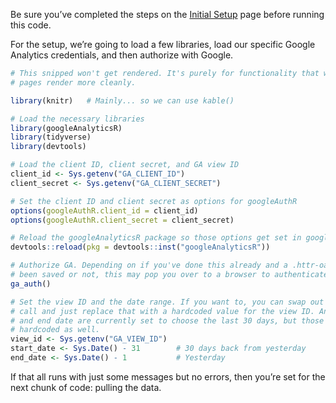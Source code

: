 Be sure you've completed the steps on the [Initial Setup](setup.html) page before running this code.

For the setup, we're going to load a few libraries, load our specific Google Analytics credentials, and then authorize with Google.

```r

# This snipped won't get rendered. It's purely for functionality that will make the web
# pages render more cleanly.

library(knitr)   # Mainly... so we can use kable()

```

```r
# Load the necessary libraries
library(googleAnalyticsR)
library(tidyverse)
library(devtools)

# Load the client ID, client secret, and GA view ID
client_id <- Sys.getenv("GA_CLIENT_ID")
client_secret <- Sys.getenv("GA_CLIENT_SECRET")

# Set the client ID and client secret as options for googleAuthR
options(googleAuthR.client_id = client_id)
options(googleAuthR.client_secret = client_secret)

# Reload the googleAnalyticsR package so those options get set in googleAuthR
devtools::reload(pkg = devtools::inst("googleAnalyticsR"))

# Authorize GA. Depending on if you've done this already and a .httr-oauth file has
# been saved or not, this may pop you over to a browser to authenticate.
ga_auth()

# Set the view ID and the date range. If you want to, you can swap out the Sys.getenv()
# call and just replace that with a hardcoded value for the view ID. And, the start 
# and end date are currently set to choose the last 30 days, but those can be 
# hardcoded as well.
view_id <- Sys.getenv("GA_VIEW_ID")
start_date <- Sys.Date() - 31        # 30 days back from yesterday
end_date <- Sys.Date() - 1           # Yesterday

```

If that all runs with just some messages but no errors, then you're set for the next chunk of code: pulling the data.
